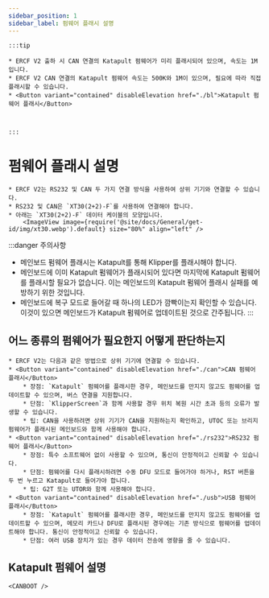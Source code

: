 ```yaml
---
sidebar_position: 1
sidebar_label: 펌웨어 플래시 설명
---
```





    :::tip

    * ERCF V2 출하 시 CAN 연결의 Katapult 펌웨어가 미리 플래시되어 있으며, 속도는 1M입니다.
    * ERCF V2 CAN 연결의 Katapult 펌웨어 속도는 500K와 1M이 있으며, 필요에 따라 직접 플래시할 수 있습니다.
    * <Button variant="contained" disableElevation href="./bl">Katapult 펌웨어 플래시</Button>



    :::

# 펌웨어 플래시 설명

    * ERCF V2는 RS232 및 CAN 두 가지 연결 방식을 사용하여 상위 기기와 연결할 수 있습니다.
    * RS232 및 CAN은 `XT30(2+2)-F`를 사용하여 연결해야 합니다.
    * 아래는 `XT30(2+2)-F` 데이터 케이블의 모양입니다.
        <ImageView image={require('@site/docs/General/get-id/img/xt30.webp').default} size="80%" align="left" />

:::danger 주의사항
* 메인보드 펌웨어 플래시는 Katapult를 통해 Klipper를 플래시해야 합니다.
* 메인보드에 이미 Katapult 펌웨어가 플래시되어 있다면 마지막에 Katapult 펌웨어를 플래시할 필요가 없습니다. 이는 메인보드의 Katapult 펌웨어 플래시 실패를 예방하기 위한 것입니다.
* 메인보드에 복구 모드로 들어갈 때 하나의 LED가 깜빡이는지 확인할 수 있습니다. 이것이 있으면 메인보드가 Katapult 펌웨어로 업데이트된 것으로 간주됩니다.
:::

## 어느 종류의 펌웨어가 필요한지 어떻게 판단하는지

    * ERCF V2는 다음과 같은 방법으로 상위 기기에 연결할 수 있습니다.
    * <Button variant="contained" disableElevation href="./can">CAN 펌웨어 플래시</Button>
        * 장점: `Katapult` 펌웨어를 플래시한 경우, 메인보드를 만지지 않고도 펌웨어를 업데이트할 수 있으며, 버스 연결을 지원합니다.
        * 단점: `KlipperScreen`과 함께 사용할 경우 위치 복원 시간 초과 등의 오류가 발생할 수 있습니다.
        * 팁: CAN을 사용하려면 상위 기기가 CAN을 지원하는지 확인하고, UTOC 또는 브리지 펌웨어가 플래시된 메인보드와 함께 사용해야 합니다.
    * <Button variant="contained" disableElevation href="./rs232">RS232 펌웨어 플래시</Button>
        * 장점: 특수 소프트웨어 없이 사용할 수 있으며, 통신이 안정적이고 신뢰할 수 있습니다.
        * 단점: 펌웨어를 다시 플래시하려면 수동 DFU 모드로 들어가야 하거나, RST 버튼을 두 번 누르고 Katapult로 들어가야 합니다.
        * 팁: G2T 또는 UTOR와 함께 사용해야 합니다.
    * <Button variant="contained" disableElevation href="./usb">USB 펌웨어 플래시</Button>
        * 장점: `Katapult` 펌웨어를 플래시한 경우, 메인보드를 만지지 않고도 펌웨어를 업데이트할 수 있으며, 메모리 카드나 DFU로 플래시된 경우에는 기존 방식으로 펌웨어를 업데이트해야 합니다. 통신이 안정적이고 신뢰할 수 있습니다.
        * 단점: 여러 USB 장치가 있는 경우 데이터 전송에 영향을 줄 수 있습니다.

## Katapult 펌웨어 설명

    <CANBOOT />
